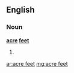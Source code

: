 ==English==

===Noun===
'''[[acre]] [[feet]]'''

# {{plural of|acre foot}}

[[ar:acre feet]]
[[mg:acre feet]]